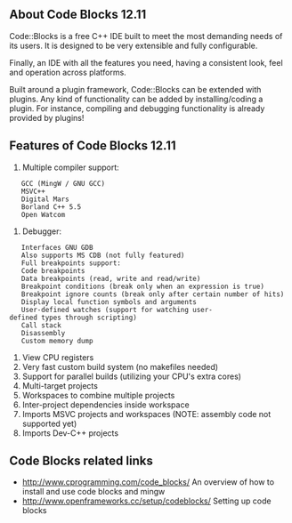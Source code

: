 ==About Code Blocks 12.11==
Code::Blocks is a free C++ IDE built to meet the most demanding needs of its users. It is designed to be very extensible and fully configurable.

Finally, an IDE with all the features you need, having a consistent look, feel and operation across platforms.

Built around a plugin framework, Code::Blocks can be extended with plugins. Any kind of functionality can be added by installing/coding a plugin. For instance, compiling and debugging functionality is already provided by plugins!
{{images/codeblocks.jpg}}
==Features of Code Blocks 12.11==
# Multiple compiler support:
    GCC (MingW / GNU GCC)
    MSVC++
    Digital Mars
    Borland C++ 5.5
    Open Watcom
# Debugger:
    Interfaces GNU GDB
    Also supports MS CDB (not fully featured)
    Full breakpoints support:
    Code breakpoints
    Data breakpoints (read, write and read/write)
    Breakpoint conditions (break only when an expression is true)
    Breakpoint ignore counts (break only after certain number of hits)
    Display local function symbols and arguments
    User-defined watches (support for watching user-defined types through scripting)
    Call stack
    Disassembly
    Custom memory dump

# View CPU registers
# Very fast custom build system (no makefiles needed)
# Support for parallel builds (utilizing your CPU's extra cores)
# Multi-target projects
# Workspaces to combine multiple projects
# Inter-project dependencies inside workspace
# Imports MSVC projects and workspaces (NOTE: assembly code not supported yet)
# Imports Dev-C++ projects

==Code Blocks related links==
* [[http://www.cprogramming.com/code_blocks/]] An overview of how to install and use code blocks and mingw
* [[http://www.openframeworks.cc/setup/codeblocks/]] Setting up code blocks



